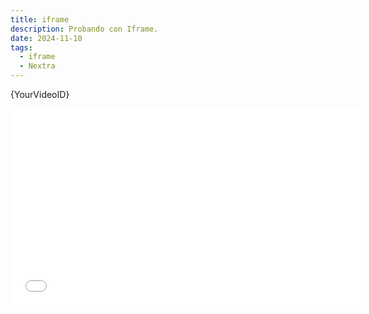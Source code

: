 ```yaml
---
title: iframe
description: Probando con Iframe.
date: 2024-11-10
tags:
  - iframe
  - Nextra
---
```



{YourVideoID}

<iframe 
    width="560" 
    height="315" 
    src={`https://www.youtube.com/watch?v=fNFzfwLM72c`} 
    title="YouTube video de ejemplo" 
    frameBorder="0" 
    allow="accelerometer; autoplay; clipboard-write; encrypted-media; gyroscope; picture-in-picture" 
    allowFullScreen
>
</iframe>